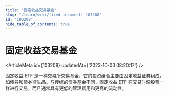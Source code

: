 ```yaml
---
title: "固定收益交易基金"
slug: "/learn/wiki/fixed-incomeetf-103208"
id: "103208"
hide_table_of_contents: true
---
```



# 固定收益交易基金

<ArticleMeta id={103208} updatedAt={'2023-10-03 08:20:17'} />
<div className='border-solid border-b border-t-0 my-4 border-[var(--ifm-color-gray-300)]' />

固定收益 ETF 是一种交易所交易基金，它的投资组合主要由固定收益证券组成，如债券和债券衍生品。与传统的债券基金不同，固定收益 ETF 在交易时像股票一样进行交易，而且通常具有更低的管理费用和更高的流动性。

